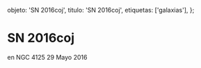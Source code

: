 
  objeto: 'SN 2016coj',
  titulo: 'SN 2016coj',
  etiquetas: ['galaxias'],
};

# SN 2016coj

<Imagen
  src="registro/sn2016-coj_20160529_1_sn2016coj_20160530_i881.jpg"
  fecha="20160529"
/>

 en NGC 4125 29 Mayo 2016